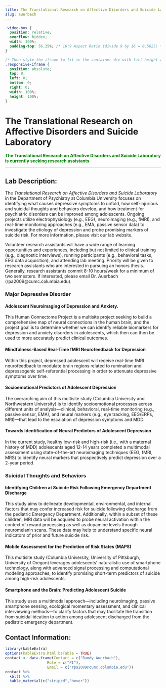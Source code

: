 ```yaml
---
title: The Translational Research on Affective Disorders and Suicide Laboratory
slug: auerbach
---
```


```css
.video-box {
  position: relative;
  overflow: hidden;
  width: 100%;
  padding-top: 56.25%; /* 16:9 Aspect Ratio (divide 9 by 16 = 0.5625) */
}

/* Then style the iframe to fit in the container div with full height and width */
.responsive-iframe {
  position: absolute;
  top: 0;
  left: 0;
  bottom: 0;
  right: 0;
  width: 100%;
  height: 100%;
}
```

# The Translational Research on Affective Disorders and Suicide Laboratory

<span style="color:green">
**The Translational Research on Affective Disorders and Suicide Laboratory is currently seeking research assistants**
</span>


***

## Lab Description:

The *Translational Research on Affective Disorders and Suicide Laboratory* in the Department of Psychiatry at Columbia University focuses on identifying what causes depressive symptoms to unfold, how self-injurious and suicidal thoughts and behaviors develop, and how treatment for psychiatric disorders can be improved among adolescents. Ongoing projects utilize electrophysiology (e.g., EEG), neuroimaging (e.g., fMRI), and real-time monitoring approaches (e.g., EMA, passive sensor data) to investigate the etiology of depression and probe promising markers of suicide risk. For more information, please visit our lab website.

Volunteer research assistants will have a wide range of learning opportunities and experiences, including but not limited to clinical training (e.g., diagnostic interviews), running participants (e.g., behavioral tasks, EEG data acquisition), and attending lab meeting. Priority will be given to research assistants who are interested in pursuing an honors thesis.  Generally, research assistants commit 8-10 hours/week for a minimum of two semesters. If interested, please email Dr. Auerbach (rpa2009@cumc.columbia.edu).

### Major Depressive Disorder

#### Adolescent Neuroimaging of Depression and Anxiety. 

This Human Connectome Project is a multisite project seeking to build a comprehensive map of neural connections in the human brain, and the project goal is to determine whether we can identify reliable biomarkers for depression and anxiety disorders in adolescents, which then can then be used to more accurately predict clinical outcomes. 

#### Mindfulness-Based Real-Time fMRI Neurofeedback for Depression

Within this project, depressed adolescent will receive real-time fMRI neurofeedback to modulate brain regions related to rumination and depressogenic self-referential processing in order to attenuate depressive symptoms over time.

#### Socioemotional Predictors of Adolescent Depression

The overarching aim of this multisite study (Columbia University and Northwestern University) is to identify socioemotional processes across different units of analysis—clinical, behavioral, real-time monitoring (e.g., passive sensor, EMA), and neural markers (e.g., eye tracking, EEG/ERPs, MRI)—that lead to the escalation of depression symptoms and MDD. 

#### Towards Identification of Neural Predictors of Adolescent Depression

In the current study, healthy low-risk and high-risk (i.e., with a maternal history of MDD) adolescents aged 12-14 years completed a multimodal assessment using state-of-the-art neuroimaging techniques (EEG, fMRI, MRS) to identify neural markers that prospectively predict depression over a 2-year period. 

### Suicidal Thoughts and Behaviors

#### Identifying Children at Suicide Risk Following Emergency Department Discharge

This study aims to delineate developmental, environmental, and internal factors that may confer increased risk for suicide following discharge from the pediatric Emergency Department. Additionally, within a subset of these children, MRI data will be acquired to probe neural activation within the context of reward processing as well as dopamine levels through neuromelanin scans. These data may help to understand specific neural indicators of prior and future suicide risk.

#### Mobile Assessment for the Prediction of Risk States (MAPS)

This multisite study (Columbia University, University of Pittsburgh, University of Oregon) leverages adolescents’ naturalistic use of smartphone technology, along with advanced signal processing and computational modeling approaches, to identify promising short-term predictors of suicide among high-risk adolescents.

#### Smartphone and the Brain: Predicting Adolescent Suicide

This study uses a multimodal approach—including neuroimaging, passive smartphone sensing, ecological momentary assessment, and clinical interviewing methods—to clarify factors that may facilitate the transition from suicidal ideation to action among adolescent discharged from the pediatric emergency department. 


## Contact Information:


```r
library(kableExtra)
options(kableExtra.html.bsTable = TRUE)
contact <- data.frame(Contact = c("Randy Auerbach"),
                   Role = c("PI"),
                   Email = c("rpa2009@cumc.columbia.edu"))
contact %>%
  kbl() %>%
  kable_material(c("striped","hover"))
                   
                   
```
